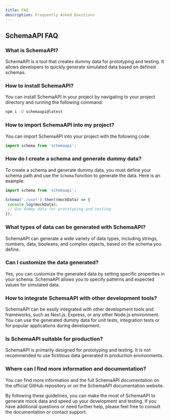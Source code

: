 ```yaml
---
title: FAQ
description: Frequently Asked Questions
---
```


## SchemaAPI FAQ

### What is SchemaAPI?
SchemaAPI is a tool that creates dummy data for prototyping and testing. It allows developers to quickly generate simulated data based on defined schemas.

### How to install SchemaAPI?
You can install SchemaAPI in your project by navigating to your project directory and running the following command:

```bash
npm i -D schemaapi@latest
```

### How to import SchemaAPI into my project?
You can import SchemaAPI into your project with the following code:

```javascript
import schema from 'schemaapi';
```

### How do I create a schema and generate dummy data?
To create a schema and generate dummy data, you must define your schema path and use the `Schema` function to generate the data. Here is an example:

```javascript
import schema from 'schemaapi';

Schema('./user').then((mockData) => {
 console.log(mockData);
 // Use dummy data for prototyping and testing
});
```

### What types of data can be generated with SchemaAPI?
SchemaAPI can generate a wide variety of data types, including strings, numbers, data, booleans, and complex objects, based on the schema you define.

### Can I customize the data generated?
Yes, you can customize the generated data by setting specific properties in your schema. SchemaAPI allows you to specify patterns and expected values ​​for simulated data.

### How to integrate SchemaAPI with other development tools?
SchemaAPI can be easily integrated with other development tools and frameworks, such as Next.js, Express, or any other Node.js environment. You can use the generated dummy data for unit tests, integration tests or for popular applications during development.

### Is SchemaAPI suitable for production?
SchemaAPI is primarily designed for prototyping and testing. It is not recommended to use fictitious data generated in production environments.

### Where can I find more information and documentation?
You can find more information and the full SchemaAPI documentation on the official GitHub repository or on the SchemaAPI documentation website.

By following these guidelines, you can make the most of SchemaAPI to generate mock data and speed up your development and testing. If you have additional questions or need further help, please feel free to consult the documentation or contact support.
